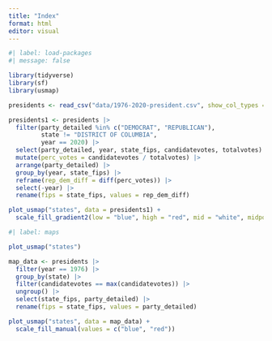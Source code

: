 ```yaml
---
title: "Index"
format: html
editor: visual
---
```


```r
#| label: load-packages
#| message: false

library(tidyverse)
library(sf)
library(usmap)

presidents <- read_csv("data/1976-2020-president.csv", show_col_types = FALSE)

presidents1 <- presidents |>
  filter(party_detailed %in% c("DEMOCRAT", "REPUBLICAN"),
         state != "DISTRICT OF COLUMBIA", 
         year == 2020) |>
  select(party_detailed, year, state_fips, candidatevotes, totalvotes) |>
  mutate(perc_votes = candidatevotes / totalvotes) |>
  arrange(party_detailed) |>
  group_by(year, state_fips) |>
  reframe(rep_dem_diff = diff(perc_votes)) |>
  select(-year) |>
  rename(fips = state_fips, values = rep_dem_diff) 

plot_usmap("states", data = presidents1) +
  scale_fill_gradient2(low = "blue", high = "red", mid = "white", midpoint = 0)

```

```r
#| label: maps

plot_usmap("states")

map_data <- presidents |>
  filter(year == 1976) |>
  group_by(state) |>
  filter(candidatevotes == max(candidatevotes)) |>
  ungroup() |>
  select(state_fips, party_detailed) |>
  rename(fips = state_fips, values = party_detailed)

plot_usmap("states", data = map_data) +
  scale_fill_manual(values = c("blue", "red")) 

```
